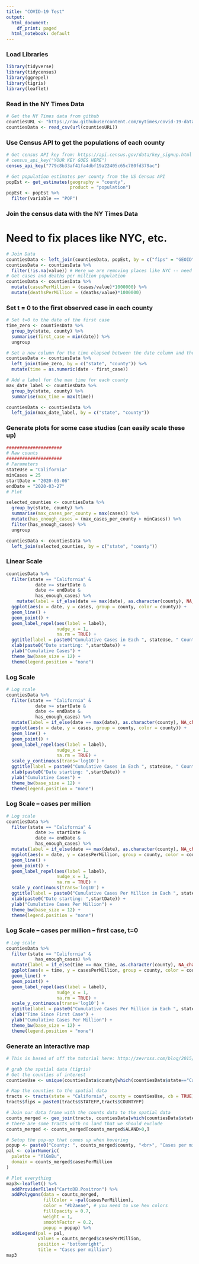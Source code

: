 ```yaml
---
title: "COVID-19 Test"
output:
  html_document:
    df_print: paged
  html_notebook: default
---
```

### Load Libraries
```r
library(tidyverse)
library(tidycensus)
library(ggrepel)
library(tigris)
library(leaflet)
```

### Read in the NY Times Data
```r
# Get the NY Times data from github
countiesURL <- "https://raw.githubusercontent.com/nytimes/covid-19-data/master/us-counties.csv"
countiesData <- read_csv(url(countiesURL))
```

### Use Census API to get the populations of each county
```r
# Get census API key from: https://api.census.gov/data/key_signup.html
# census_api_key("YOUR KEY GOES HERE")
census_api_key("779c8b33af41fa4dbf19a22405c65c780fd379ac")

# Get population estimates per county from the US Census API
popEst <- get_estimates(geography = "county",
                        product = "population")
popEst <- popEst %>%
  filter(variable == "POP")
```

### Join the census data with the NY Times Data
# Need to fix places like NYC, etc.
```r
# Join Data
countiesData <- left_join(countiesData, popEst, by = c("fips" = "GEOID"))
countiesData <- countiesData %>%
  filter(!is.na(value)) # Here we are removing places like NYC -- need to update this....
# Get cases and deaths per million population
countiesData <- countiesData %>%
  mutate(casesPerMillion = (cases/value)*1000000) %>%
  mutate(deathsPerMillion = (deaths/value)*1000000) 
```

### Set t = 0 to the first observed case in each county
```r
# Set t=0 to the date of the first case
time_zero <- countiesData %>%
  group_by(state, county) %>%
  summarise(first_case = min(date)) %>%
  ungroup

# Set a new column for the time elapsed between the date column and the t=0 date for each row
countiesData <- countiesData %>%
  left_join(time_zero, by = c("state", "county")) %>%
  mutate(time = as.numeric(date - first_case))

# Add a label for the max time for each county
max_date_label <- countiesData %>%
  group_by(state, county) %>%
  summarise(max_time = max(time))

countiesData <- countiesData %>%
  left_join(max_date_label, by = c("state", "county"))
```

### Generate plots for some case studies (can easily scale these up)
```r
#####################
# Raw counts
#####################
# Parameters
stateUse = "California"
minCases = 25
startDate = "2020-03-06"
endDate = "2020-03-27"
# Plot

selected_counties <- countiesData %>%
  group_by(state, county) %>%
  summarise(max_cases_per_county = max(cases)) %>%
  mutate(has_enough_cases = (max_cases_per_county > minCases)) %>%
  filter(has_enough_cases) %>%
  ungroup

countiesData <- countiesData %>%
  left_join(selected_counties, by = c("state", "county"))
```

### Linear Scale
```r
countiesData %>%
  filter(state == "California" & 
           date >= startDate &
           date <= endDate &
           has_enough_cases) %>%
    mutate(label = if_else(date == max(date), as.character(county), NA_character_)) %>%
  ggplot(aes(x = date, y = cases, group = county, color = county)) + 
  geom_line() + 
  geom_point() +
  geom_label_repel(aes(label = label),
                   nudge_x = 1,
                   na.rm = TRUE) +
  ggtitle(label = paste0("Cumulative Cases in Each ", stateUse, " County - Linear Plot"), subtitle = paste0("minimum each county is ",minCases," cases")) +
  xlab(paste0("Date starting: ",startDate)) +
  ylab("Cumulative Cases") +
  theme_bw(base_size = 12) +
  theme(legend.position = "none")
```

### Log Scale
```r
# Log scale
countiesData %>%
  filter(state == "California" & 
           date >= startDate &
           date <= endDate &
           has_enough_cases) %>%
  mutate(label = if_else(date == max(date), as.character(county), NA_character_)) %>%
  ggplot(aes(x = date, y = cases, group = county, color = county)) + 
  geom_line() + 
  geom_point() +
  geom_label_repel(aes(label = label),
                   nudge_x = 1,
                   na.rm = TRUE) +
  scale_y_continuous(trans='log10') +
  ggtitle(label = paste0("Cumulative Cases in Each ", stateUse, " County - Log Plot"), subtitle = paste0("minimum each county is ",minCases," cases")) +
  xlab(paste0("Date starting: ",startDate)) +
  ylab("Cumulative Cases") +
  theme_bw(base_size = 12) +
  theme(legend.position = "none")
```

### Log Scale -- cases per million
```r
# Log scale
countiesData %>%
  filter(state == "California" & 
           date >= startDate &
           date <= endDate &
           has_enough_cases) %>%
  mutate(label = if_else(date == max(date), as.character(county), NA_character_)) %>%
  ggplot(aes(x = date, y = casesPerMillion, group = county, color = county)) + 
  geom_line() + 
  geom_point() +
  geom_label_repel(aes(label = label),
                   nudge_x = 1,
                   na.rm = TRUE) +
  scale_y_continuous(trans='log10') +
  ggtitle(label = paste0("Cumulative Cases Per Million in Each ", stateUse, " County - Log Plot"), subtitle = paste0("minimum each county is ",minCases," cases")) +
  xlab(paste0("Date starting: ",startDate)) +
  ylab("Cumulative Cases Per Million") +
  theme_bw(base_size = 12) +
  theme(legend.position = "none")
```

### Log Scale -- cases per million -- first case, t=0
```r
# Log scale
countiesData %>%
  filter(state == "California" & 
           has_enough_cases) %>%
  mutate(label = if_else(time == max_time, as.character(county), NA_character_)) %>%
  ggplot(aes(x = time, y = casesPerMillion, group = county, color = county)) + 
  geom_line() + 
  geom_point() +
  geom_label_repel(aes(label = label),
                   nudge_x = 1,
                   na.rm = TRUE) +
  scale_y_continuous(trans='log10') +
  ggtitle(label = paste0("Cumulative Cases Per Million in Each ", stateUse, " County - Log Plot"), subtitle = paste0("minimum each county is ",minCases," cases")) +
  xlab("Time Since First Case") +
  ylab("Cumulative Cases Per Million") +
  theme_bw(base_size = 12) +
  theme(legend.position = "none")
```

### Generate an interactive map
```r
# This is based of off the tutorial here: http://zevross.com/blog/2015/10/14/manipulating-and-mapping-us-census-data-in-r-using-the-acs-tigris-and-leaflet-packages-3/

# grab the spatial data (tigris)
# Get the counties of interest
countiesUse <- unique(countiesData$county[which(countiesData$state=="California")])

# Map the counties to the spatial data
tracts <- tracts(state = "California", county = countiesUse, cb = TRUE)
tracts$fips = paste0(tracts$STATEFP,tracts$COUNTYFP)

# Join our data frame with the counts data to the spatial data
counts_merged <- geo_join(tracts, countiesData[which(countiesData$state=="California" & countiesData$date == endDate),], "fips", "fips", how = 'inner')
# there are some tracts with no land that we should exclude
counts_merged <- counts_merged[counts_merged$ALAND>0,]

# Setup the pop-up that comes up when hovering
popup <- paste0("County: ", counts_merged$county, "<br>", "Cases per million: ", round(counts_merged$casesPerMillion,2))
pal <- colorNumeric(
  palette = "YlGnBu",
  domain = counts_merged$casesPerMillion
)

# Plot everything
map3<-leaflet() %>%
  addProviderTiles("CartoDB.Positron") %>%
  addPolygons(data = counts_merged, 
              fillColor = ~pal(casesPerMillion), 
              color = "#b2aeae", # you need to use hex colors
              fillOpacity = 0.7, 
              weight = 1, 
              smoothFactor = 0.2,
              popup = popup) %>%
  addLegend(pal = pal, 
            values = counts_merged$casesPerMillion, 
            position = "bottomright", 
            title = "Cases per million") 
map3
```




